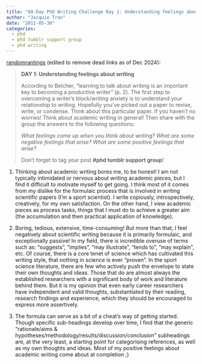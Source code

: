 ```yaml
---
title: "60-Day PhD Writing Challenge Day 1: Understanding feelings about writing"
author: "Jacquie Tran"
date: "2011-05-30"
categories:
  - phd
  - phd tumblr support group
  - phd writing
---
```


<u>randomrantings</u> (edited to remove dead links as of Dec 2024):

> **DAY 1: Understanding feelings about writing**
> 
> According to Belcher, "learning to talk about writing is an important key to becoming a productive writer" (p. 2). The first step to overcoming a writer's block/writing anxiety is to understand your relationship to writing. Hopefully you've picked out a paper to revise, write, or condense. Think about this particular paper. If you haven't no worries! Think about academic writing in general! Then share with the group the answers to the following questions:
> 
> <em>What feelings come up when you think about writing?
> What are some negative feelings that arise?
> What are some positive feelings that arise?</em>
>
> Don't forget to tag your post **#phd tumblr support group**!

1. Thinking about academic writing bores me, to be honest! I am not typically intimidated or nervous about writing academic pieces, but I find it difficult to motivate myself to get going. I think most of it comes from my dislike for the formulaic process that is involved in writing scientific papers (I'm a sport scientist). I write copiously, introspectively, creatively, for my own satisfaction. On the other hand, I view academic pieces as process tasks, things that I must do to achieve a greater aim (the accumulation and then practical application of knowledge).

2. Boring, tedious, extensive, time-consuming! But more than that, I feel negatively about scientific writing because it is primarily formulaic, and exceptionally passive! In my field, there is incredible overuse of terms such as: "suggests", "implies", "may illustrate", "tends to", "may explain", etc. Of course, there is a core tenet of science which has cultivated this writing style, that nothing in science is ever "proven". In the sport science literature, there are few who actively push the envelope to state their own thoughts and ideas. Those that do are almost always the established researchers with a significant body of work and literature behind them. But it is my opinion that even early career researchers have independent and valid thoughts, substantiated by their reading, research findings and experience, which they should be encouraged to express more assertively.

3. The formula can serve as a bit of a cheat's way of getting started. Though specific sub-headings develop over time, I find that the generic "rationale/aims & hypotheses/methodology/results/discussion/conclusion" subheadings are, at the very least, a starting point for categorising references, as well as my own thoughts and ideas. Most of my positive feelings about academic writing come about at completion ;)
